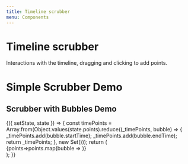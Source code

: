 ```yaml
---
title: Timeline scrubber
menu: Components
---
```



# Timeline scrubber
Interactions with the timeline, dragging and clicking to add points.

<PropsTable of={TimelineScrubber.Naked} />

# Simple Scrubber Demo
<Playground>
  <TimelineScrubber
    runTime={60000}
    currentTime={30000}
    timePoints={[0, 10000,25000,32000,60000]}
  />
</Playground>

## Scrubber with Bubbles Demo
<Playground>
  <Component initialState={{ 
    currentTime: 0, 
    points: DEMO_POINTS,
    editorWidth: 700,
  }}>
  {({ setState, state }) => {
    const timePoints = Array.from(Object.values(state.points).reduce((_timePoints, bubble) => {
      _timePoints.add(bubble.startTime);
      _timePoints.add(bubble.endTime);
      return _timePoints;
    }, new Set()));
    return (
      <div 
        style={{
          width: state.editorWidth,
        }}
      >
        <BubbleDisplay 
          points={state.points}
          width={state.editorWidth}
          height={200}
          x={0}
          zoom={1.0}
        >
          {points=>points.map(bubble => <SingleBubble {...bubble}/>)}
        </BubbleDisplay>
        <TimelineScrubber
          runTime={Math.max.apply(null,timePoints)}
          currentTime={state.currentTime}
          timePoints={timePoints}
        />
      </div>
    );
  }}
  </Component>
</Playground>
